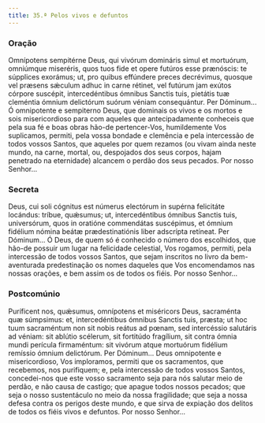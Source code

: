 ```yaml
---
title: 35.ª Pelos vivos e defuntos
---
```


### Oração

<div class="side-by-side not-content">
  <span>
    Omnípotens sempitérne Deus, qui vivórum domináris simul et mortuórum, omniúmque miseréris, quos
    tuos fide et opere futúros esse prænóscis: te súpplices exorámus; ut, pro quibus effúndere
    preces decrévimus, quosque vel præsens sǽculum adhuc in carne rétinet, vel futúrum jam exútos
    córpore suscépit, intercedéntibus ómnibus Sanctis tuis, pietátis tuæ cleméntia ómnium delictórum
    suórum véniam consequántur. Per Dóminum...
  </span>
  <span>
    Ó omnipotente e sempiterno Deus, que dominais os vivos e os mortos e sois misericordioso para
    com aqueles que antecipadamente conheceis que pela sua fé e boas obras hão-de pertencer-Vos,
    humildemente Vos suplicamos, permiti, pela vossa bondade e clemência e pela intercessão de todos
    vossos Santos, que aqueles por quem rezamos (ou vivam ainda neste mundo, na carne, mortal, ou,
    despojados dos seus corpos, hajam penetrado na eternidade) alcancem o perdão dos seus pecados.
    Por nosso Senhor...
  </span>
</div>

### Secreta

<div class="side-by-side not-content">
  <span>
    Deus, cui soli cógnitus est númerus electórum in supérna felicitáte locándus: tríbue, quǽsumus;
    ut, intercedéntibus ómnibus Sanctis tuis, universórum, quos in oratióne commendátas suscépimus,
    et ómnium fidélium nómina beátæ prædestinatiónis liber adscrípta retíneat. Per Dóminum...
  </span>
  <span>
    Ó Deus, de quem só é conhecido o número dos escolhidos, que hão-de possuir um lugar na
    felicidade celestial, Vos rogamos, permiti, pela intercessão de todos vossos Santos, que sejam
    inscritos no livro da bem-aventurada predestinação os nomes daqueles que Vos encomendamos nas
    nossas orações, e bem assim os de todos os fiéis. Por nosso Senhor...
  </span>
</div>

### Postcomúnio

<div class="side-by-side not-content">
  <span>
    Puríficent nos, quǽsumus, omnípotens et miséricors Deus, sacraménta quæ súmpsimus: et,
    intercedéntibus ómnibus Sanctis tuis, præsta; ut hoc tuum sacraméntum non sit nobis reátus ad
    pœnam, sed intercéssio salutáris ad véniam: sit ablútio scélerum, sit fortitúdo fragílium, sit
    contra ómnia mundi perícula firmaméntum: sit vivórum atque mortuórum fidélium remíssio ómnium
    delictórum. Per Dóminum...
  </span>
  <span>
    Deus omnipotente e misericordioso, Vos imploramos, permiti que os sacramentos, que recebemos,
    nos purifiquem; e, pela intercessão de todos vossos Santos, concedei-nos que este vosso
    sacramento seja para nós salutar meio de perdão, e não causa de castigo; que apague todos nossos
    pecados; que seja o nosso sustentáculo no meio da nossa fragilidade; que seja a nossa defesa
    contra os perigos deste mundo, e que sirva de expiação dos delitos de todos os fiéis vivos e
    defuntos. Por nosso Senhor...
  </span>
</div>
